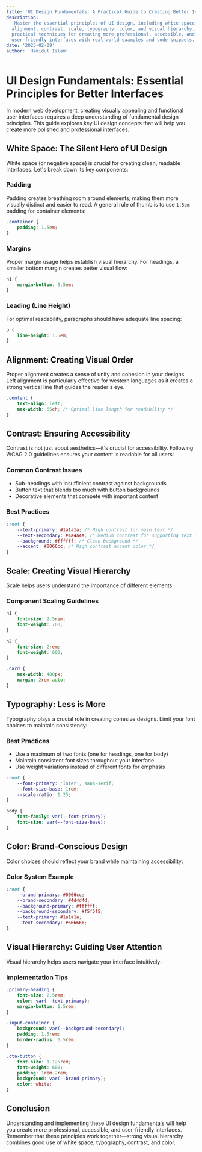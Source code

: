 ```yaml
---
title: 'UI Design Fundamentals: A Practical Guide to Creating Better Interfaces'
description:
  'Master the essential principles of UI design, including white space,
  alignment, contrast, scale, typography, color, and visual hierarchy. Learn
  practical techniques for creating more professional, accessible, and
  user-friendly interfaces with real-world examples and code snippets.'
date: '2025-02-09'
author: 'Hamidul Islam'
---
```


# UI Design Fundamentals: Essential Principles for Better Interfaces

In modern web development, creating visually appealing and functional user
interfaces requires a deep understanding of fundamental design principles. This
guide explores key UI design concepts that will help you create more polished
and professional interfaces.

## White Space: The Silent Hero of UI Design

White space (or negative space) is crucial for creating clean, readable
interfaces. Let's break down its key components:

### Padding

Padding creates breathing room around elements, making them more visually
distinct and easier to read. A general rule of thumb is to use `1.5em` padding
for container elements:

```css
.container {
	padding: 1.5em;
}
```

### Margins

Proper margin usage helps establish visual hierarchy. For headings, a smaller
bottom margin creates better visual flow:

```css
h1 {
	margin-bottom: 0.5em;
}
```

### Leading (Line Height)

For optimal readability, paragraphs should have adequate line spacing:

```css
p {
	line-height: 1.5em;
}
```

## Alignment: Creating Visual Order

Proper alignment creates a sense of unity and cohesion in your designs. Left
alignment is particularly effective for western languages as it creates a strong
vertical line that guides the reader's eye.

```css
.content {
	text-align: left;
	max-width: 65ch; /* Optimal line length for readability */
}
```

## Contrast: Ensuring Accessibility

Contrast is not just about aesthetics—it's crucial for accessibility. Following
WCAG 2.0 guidelines ensures your content is readable for all users:

### Common Contrast Issues

- Sub-headings with insufficient contrast against backgrounds
- Button text that blends too much with button backgrounds
- Decorative elements that compete with important content

### Best Practices

```css
:root {
	--text-primary: #1a1a1a; /* High contrast for main text */
	--text-secondary: #4a4a4a; /* Medium contrast for supporting text */
	--background: #ffffff; /* Clean background */
	--accent: #0066cc; /* High contrast accent color */
}
```

## Scale: Creating Visual Hierarchy

Scale helps users understand the importance of different elements:

### Component Scaling Guidelines

```css
h1 {
	font-size: 2.5rem;
	font-weight: 700;
}

h2 {
	font-size: 2rem;
	font-weight: 600;
}

.card {
	max-width: 400px;
	margin: 2rem auto;
}
```

## Typography: Less is More

Typography plays a crucial role in creating cohesive designs. Limit your font
choices to maintain consistency:

### Best Practices

- Use a maximum of two fonts (one for headings, one for body)
- Maintain consistent font sizes throughout your interface
- Use weight variations instead of different fonts for emphasis

```css
:root {
	--font-primary: 'Inter', sans-serif;
	--font-size-base: 1rem;
	--scale-ratio: 1.25;
}

body {
	font-family: var(--font-primary);
	font-size: var(--font-size-base);
}
```

## Color: Brand-Conscious Design

Color choices should reflect your brand while maintaining accessibility:

### Color System Example

```css
:root {
	--brand-primary: #0066cc;
	--brand-secondary: #4d4d4d;
	--background-primary: #ffffff;
	--background-secondary: #f5f5f5;
	--text-primary: #1a1a1a;
	--text-secondary: #666666;
}
```

## Visual Hierarchy: Guiding User Attention

Visual hierarchy helps users navigate your interface intuitively:

### Implementation Tips

```css
.primary-heading {
	font-size: 2.5rem;
	color: var(--text-primary);
	margin-bottom: 1.5rem;
}

.input-container {
	background: var(--background-secondary);
	padding: 1.5rem;
	border-radius: 0.5rem;
}

.cta-button {
	font-size: 1.125rem;
	font-weight: 600;
	padding: 1rem 2rem;
	background: var(--brand-primary);
	color: white;
}
```

## Conclusion

Understanding and implementing these UI design fundamentals will help you create
more professional, accessible, and user-friendly interfaces. Remember that these
principles work together—strong visual hierarchy combines good use of white
space, typography, contrast, and color.
